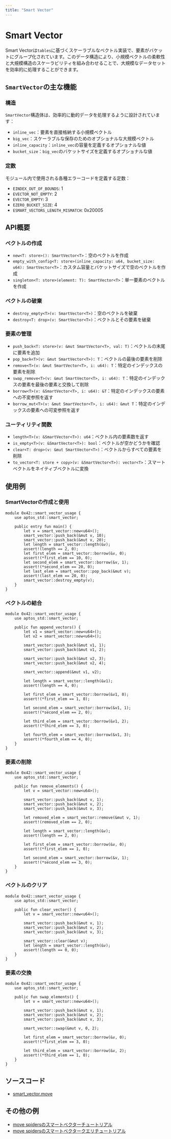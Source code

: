 ```yaml
---
title: "Smart Vector"
---
```


# Smart Vector

Smart Vectorは`tables`に基づくスケーラブルなベクトル実装で、要素がバケットにグループ化されています。このデータ構造により、小規模ベクトルの柔軟性と大規模構造のスケーラビリティを組み合わせることで、大規模なデータセットを効率的に処理することができます。

## `SmartVector`の主な機能

### 構造

`SmartVector`構造体は、効率的に動的データを処理するように設計されています：

- `inline_vec`：要素を直接格納する小規模ベクトル
- `big_vec`：スケーラブルな保存のためのオプショナルな大規模ベクトル
- `inline_capacity`：`inline_vec`の容量を定義するオプショナルな値
- `bucket_size`：`big_vec`のバケットサイズを定義するオプショナルな値

### 定数

モジュール内で使用される各種エラーコードを定義する定数：

- `EINDEX_OUT_OF_BOUNDS`: 1
- `EVECTOR_NOT_EMPTY`: 2
- `EVECTOR_EMPTY`: 3
- `EZERO_BUCKET_SIZE`: 4
- `ESMART_VECTORS_LENGTH_MISMATCH`: 0x20005

## API概要

### ベクトルの作成

- `new<T: store>(): SmartVector<T>`：空のベクトルを作成
- `empty_with_config<T: store>(inline_capacity: u64, bucket_size: u64): SmartVector<T>`：カスタム容量とバケットサイズで空のベクトルを作成
- `singleton<T: store>(element: T): SmartVector<T>`：単一要素のベクトルを作成

### ベクトルの破棄

- `destroy_empty<T>(v: SmartVector<T>)`：空のベクトルを破棄
- `destroy<T: drop>(v: SmartVector<T>)`：ベクトルとその要素を破棄

### 要素の管理

- `push_back<T: store>(v: &mut SmartVector<T>, val: T)`：ベクトルの末尾に要素を追加
- `pop_back<T>(v: &mut SmartVector<T>): T`：ベクトルの最後の要素を削除
- `remove<T>(v: &mut SmartVector<T>, i: u64): T`：特定のインデックスの要素を削除
- `swap_remove<T>(v: &mut SmartVector<T>, i: u64): T`：特定のインデックスの要素を最後の要素と交換して削除
- `borrow<T>(v: &SmartVector<T>, i: u64): &T`：特定のインデックスの要素への不変参照を返す
- `borrow_mut<T>(v: &mut SmartVector<T>, i: u64): &mut T`：特定のインデックスの要素への可変参照を返す

### ユーティリティ関数

- `length<T>(v: &SmartVector<T>): u64`：ベクトル内の要素数を返す
- `is_empty<T>(v: &SmartVector<T>): bool`：ベクトルが空かどうかを確認
- `clear<T: drop>(v: &mut SmartVector<T>)`：ベクトルからすべての要素を削除
- `to_vector<T: store + copy>(v: &SmartVector<T>): vector<T>`：スマートベクトルをネイティブベクトルに変換

## 使用例

### SmartVectorの作成と使用

```move filename="smart_vector.move"
module 0x42::smart_vector_usage {
    use aptos_std::smart_vector;

    public entry fun main() {
        let v = smart_vector::new<u64>();
        smart_vector::push_back(&mut v, 10);
        smart_vector::push_back(&mut v, 20);
        let length = smart_vector::length(&v);
        assert!(length == 2, 0);
        let first_elem = smart_vector::borrow(&v, 0);
        assert!(*first_elem == 10, 0);
        let second_elem = smart_vector::borrow(&v, 1);
        assert!(*second_elem == 20, 0);
        let last_elem = smart_vector::pop_back(&mut v);
        assert!(last_elem == 20, 0);
        smart_vector::destroy_empty(v);
    }
}
```

### ベクトルの結合

```move filename="smart_vector.move"
module 0x42::smart_vector_usage {
    use aptos_std::smart_vector;

    public fun append_vectors() {
        let v1 = smart_vector::new<u64>();
        let v2 = smart_vector::new<u64>();

        smart_vector::push_back(&mut v1, 1);
        smart_vector::push_back(&mut v1, 2);

        smart_vector::push_back(&mut v2, 3);
        smart_vector::push_back(&mut v2, 4);

        smart_vector::append(&mut v1, v2);

        let length = smart_vector::length(&v1);
        assert!(length == 4, 0);

        let first_elem = smart_vector::borrow(&v1, 0);
        assert!(*first_elem == 1, 0);

        let second_elem = smart_vector::borrow(&v1, 1);
        assert!(*second_elem == 2, 0);

        let third_elem = smart_vector::borrow(&v1, 2);
        assert!(*third_elem == 3, 0);

        let fourth_elem = smart_vector::borrow(&v1, 3);
        assert!(*fourth_elem == 4, 0);
    }
}
```

### 要素の削除

```move filename="smart_vector.move"
module 0x42::smart_vector_usage {
    use aptos_std::smart_vector;

    public fun remove_elements() {
        let v = smart_vector::new<u64>();

        smart_vector::push_back(&mut v, 1);
        smart_vector::push_back(&mut v, 2);
        smart_vector::push_back(&mut v, 3);

        let removed_elem = smart_vector::remove(&mut v, 1);
        assert!(removed_elem == 2, 0);

        let length = smart_vector::length(&v);
        assert!(length == 2, 0);

        let first_elem = smart_vector::borrow(&v, 0);
        assert!(*first_elem == 1, 0);

        let second_elem = smart_vector::borrow(&v, 1);
        assert!(*second_elem == 3, 0);
    }
}
```

### ベクトルのクリア

```move filename="smart_vector.move"
module 0x42::smart_vector_usage {
    use aptos_std::smart_vector;

    public fun clear_vector() {
        let v = smart_vector::new<u64>();

        smart_vector::push_back(&mut v, 1);
        smart_vector::push_back(&mut v, 2);
        smart_vector::push_back(&mut v, 3);

        smart_vector::clear(&mut v);
        let length = smart_vector::length(&v);
        assert!(length == 0, 0);
    }
}
```

### 要素の交換

```move filename="smart_vector.move"
module 0x42::smart_vector_usage {
    use aptos_std::smart_vector;

    public fun swap_elements() {
        let v = smart_vector::new<u64>();

        smart_vector::push_back(&mut v, 1);
        smart_vector::push_back(&mut v, 2);
        smart_vector::push_back(&mut v, 3);

        smart_vector::swap(&mut v, 0, 2);

        let first_elem = smart_vector::borrow(&v, 0);
        assert!(*first_elem == 3, 0);

        let third_elem = smart_vector::borrow(&v, 2);
        assert!(*third_elem == 1, 0);
    }
}
```

## ソースコード

- [smart_vector.move](https://github.com/aptos-labs/aptos-core/blob/main/aptos-move/framework/aptos-stdlib/sources/data_structures/smart_vector.move)

## その他の例

- [move spidersのスマートベクターチュートリアル](https://movespiders.com/courses/modules/datastructures/lessonId/6)
- [move spidersのスマートベクタークエリチュートリアル](https://movespiders.com/courses/modules/datastructures/lessonId/9)

